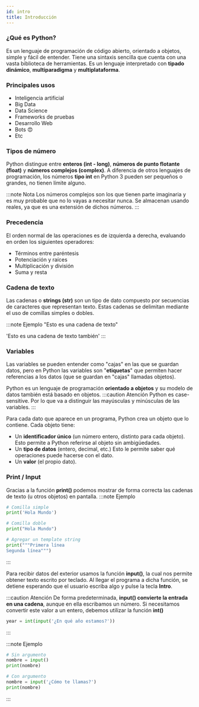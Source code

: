 ```yaml
---
id: intro
title: Introducción
---
```


### ¿Qué es Python?
Es un lenguaje de programación de código abierto, orientado a objetos, simple y fácil de entender. Tiene una sintaxis sencilla que cuenta con una vasta biblioteca de herramientas. 
Es un lenguaje interpretado con **tipado dinámico**, **multiparadigma** y **multiplataforma**.

### Principales usos
* Inteligencia artificial
* Big Data
* Data Science
* Frameworks de pruebas
* Desarrollo Web
* Bots :heart_eyes:
* Etc

### Tipos de número
Python distingue entre **enteros (int - long)**, **números de punto flotante (float)** y **números complejos (complex)**. A diferencia de otros lenguajes de programación, los números
**tipo int** en Python 3 pueden ser pequeños o grandes, no tienen límite alguno.

:::note Nota
Los números complejos son los que tienen parte imaginaria y es muy probable que no lo vayas a necesitar nunca. Se almacenan usando reales, ya que es una extensión de dichos números.
:::

### Precedencia
El orden normal de las operaciones es de izquierda a derecha, evaluando en orden los siguientes operadores:

* Términos entre paréntesis
* Potenciación y raíces
* Multiplicación y división
* Suma y resta

### Cadena de texto
Las cadenas o **strings (str)** son un tipo de dato compuesto por secuencias de caracteres que representan texto. Estas cadenas se delimitan
mediante el uso de comillas simples o dobles.

:::note Ejemplo
"Esto es una cadena de texto"

'Esto es una cadena de texto también'
:::


### Variables
Las variables se pueden entender como "cajas" en las que se guardan datos, pero en Python las variables son "**etiquetas**" que permiten 
hacer referencias a los datos (que se guardan en "cajas" llamadas objetos).

Python es un lenguaje de programación **orientado a objetos** y su modelo de datos también está basado en objetos.
:::caution Atención
Python es case-sensitive. Por lo que va a distinguir las mayúsculas y minúsculas de las variables.
:::

Para cada dato que aparece en un programa, Python crea un objeto que lo contiene. Cada objeto tiene:
* Un **identificador único** (un número entero, distinto para cada objeto). Esto permite a Python referirse al objeto sin ambigüedades.
* Un **tipo de datos** (entero, decimal, etc.) Esto le permite saber qué operaciones puede hacerse con el dato.
* Un **valor** (el propio dato).

### Print / Input
Gracias a la función **print()** podemos mostrar de forma correcta las cadenas de texto (u otros objetos) en pantalla.
:::note Ejemplo
```py 
# Comilla simple
print('Hola Mundo')

# Comilla doble
print("Hola Mundo")

# Agregar un template string
print("""Primera línea
Segunda línea""")
```
:::

Para recibir datos del exterior usamos la función **input()**, la cual nos permite obtener texto escrito por teclado. Al llegar
el programa a dicha función, se detiene esperando que el usuario escriba algo y pulse la tecla **Intro**.

:::caution Atención
De forma predeterminada, **input() convierte la entrada en una cadena**, aunque en ella escribamos un número. Si necesitamos convertir este valor
a un entero, debemos utilizar la función **int()**

```py
year = int(input('¿En qué año estamos?'))
```
:::

:::note Ejemplo
```py
# Sin argumento
nombre = input()
print(nombre)

# Con argumento
nombre = input('¿Cómo te llamas?')
print(nombre)
```
:::